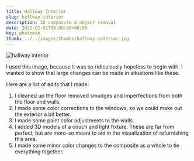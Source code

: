 ---
title: Hallway Interior
slug: hallway-interior
description: 3D composite & object removal
date: 2022-02-01T00:00:00+00:00
key: photoman
thumb: ../../images/thumbs/hallway-interior.jpg
---

![hallway interior](../../images/photo-manipulation/hallway-interior-before-after.jpg)

I used this image, because it was so ridiculously hopeless to begin with. I wanted to show that large changes can be made in situations like these. 

Here are a list of edits that I made: 

1. I cleaned up the floor removed smudges and imperfections from both the floor and walls.
2. I made some color corrections to the windows, so we could make out the exterior a bit better.
3. I made some paint color adjustments to the walls.
4. I added 3D models of a couch and light fixture. These are far from perfect, but are more-so meant to aid in the visualization of refurnishing this area.
5. I made some minor color changes to the composite as a whole to tie everything together.